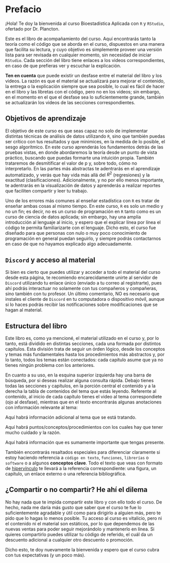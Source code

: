 # Prefacio {.unnumbered}

¡Hola! Te doy la bienvenida al curso Bioestadística Aplicada con `R` y `RStudio`, ofertado por Dr. Plancton.

Este es el libro de acompañamiento del curso. Aquí encontrarás tanto la teoría como el código que se aborda en el curso, dispuestos en una manera que facilita su lectura, y cuyo objetivo es simplemente proveer una versión lista para ser revisada en cualquier momento, sin necesidad de iniciar `RStudio`. Cada sección del libro tiene enlaces a los videos correspondientes, en caso de que prefieras ver y escuchar la explicación.

**Ten en cuenta** que puede existir un desfase entre el material del libro y los videos. La razón es que el material se actualizará para mejorar el contenido, la entrega o la explicación siempre que sea posible, lo cual es fácil de hacer en el libro y las libretas con el código, pero no en los videos; sin embargo, en el momento en el que el desfase sea lo suficientemente grande, también se actualizarán los videos de las secciones correspondientes.

## Objetivos de aprendizaje

El objetivo de este curso es que seas capaz no solo de implementar distintas técnicas de análisis de datos utilizando `R`, sino que también puedas ser crítico con tus resultados y que minimices, en la medida de lo posible, el sesgo algorítmico. En este curso aprenderás los fundamentos detrás de las pruebas vistas, en donde abordaremos la teoría desde un punto de vista práctico, buscando que puedas formarte una intuición propia. También trataremos de desmitificar el valor de p y, sobre todo, cómo no interpretarlo. En las partes más abstractas te adentrarás en el aprendizaje automatizado, y verás que hay vida más allá del $R^2$ (regresiones) y la exactitud (clasificaciones). Adicionalmente, y no por ello menos importante, te adentrarás en la visualización de datos y aprenderás a realizar reportes que faciliten compartir y leer tu trabajo.

Uno de los errores más comunes al enseñar estadística con `R` es tratar de enseñar ambas cosas al mismo tiempo. En este curso, `R` es solo un medio y no un fin; es decir, no es un curso de programación en `R` tanto como es un curso de ciencia de datos aplicada; sin embargo, hay una amplia introducción al lenguaje al inicio, y espero que el explicar línea por línea el código te permita familiarizarte con el lenguaje. Dicho esto, el curso fue diseñado para que personas con nulo o muy poco conocimiento de programación en general puedan seguirlo, y siempre podrás contactarnos en caso de que no hayamos explicado algo adecuadamente.

## `Discord` y acceso al material

Si bien es cierto que puedes utilizar y acceder a todo el material del curso desde esta página, te recomiendo encarecidamente unirte al servidor de `Discord` utilizando tu enlace único (enviado a tu correo al registrarte), pues ahí podrás interactuar no solamente con tus compañeros y compañeras, sino también con tu profesor. Un último comentario, NO es necesario que instales el cliente de `Discord` en tu computadora o dispositivo móvil, aunque si lo haces podrás recibir las notificaciones sobre modificaciones que se hagan al material.

## Estructura del libro

Este libro es, como ya mencioné, el material utilizado en el curso y, por lo tanto, está dividido en distintas secciones, cada una formada por distintos capítulos. Esta división trata de seguir un órden lógico, desde los conceptos y temas más fundamentales hasta los procedimientos más abstractos y, por lo tanto, todos los temas están conectados: cada capítulo asume que ya no tienes ningún problema con los anteriores. 

En cuanto a su uso, en la esquina superior izquierda hay una barra de búsqueda, por si deseas realizar alguna consulta rápida. Debajo tienes todas las secciones y capítulos, en la porción central el contenido y a la derecha la tabla de contenidos del tema que estás leyendo. Referente al contenido, al inicio de cada capítulo tienes el video al tema correspondiete (ojo al desfase), mientras que en el texto encontrarás algunas anotaciones con información relevante al tema:

::: {.callout-note}
Aquí habrá información adicional al tema que se está tratando.
:::

::: {.callout-warning}
Aquí habrá puntos/conceptos/procedimientos con los cuales hay que tener mucho cuidado y la razón.
:::

::: {.callout-important}
Aquí habrá información que es sumamente importante que tengas presente.
:::

También encontrarás resaltados especiales para diferenciar claramente si estoy haciendo referencia a `código en texto`, `funciones`, `librerías` o `software` o a algunos **conceptos clave**. Todo el texto que veas con formato de [hipervínculo](https://youtu.be/V-_O7nl0Ii0?t=17) te llevará a la referencia correspondiente: una figura, un capítulo, un enlace externo o una referencia bibliográfica.

## ¿Compartir o no compartir? He ahí el dilema

No hay nada que te impida compartir este libro y con ello todo el curso. De hecho, nada me daría más gusto que saber que el curso te fue lo suficientemente agradable y útil como para dirigirlo a alguien más, pero te pido que lo hagas lo menos posible. Tu acceso al curso es vitalicio, pero ni el contenido ni el material son estáticos, por lo que dependemos de las nuevas ventas para poder seguir mejorándolo y mantenerlo en línea. Si quieres compartirlo puedes utilizar tu código de referido, el cuál da un descuento adicional a cualquier otro descuento o promoción.

Dicho esto, te doy nuevamente la bienvenida y espero que el curso cubra con tus expectativas (y un poco más).
